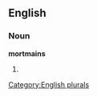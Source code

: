 
==English==

===Noun===
'''mortmains'''

# {{plural of|[[mortmain]]}}

[[Category:English plurals]]